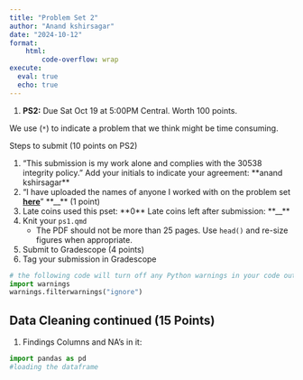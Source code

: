 ```yaml
---
title: "Problem Set 2"
author: "Anand kshirsagar"
date: "2024-10-12"
format: 
    html:
        code-overflow: wrap 
execute:
  eval: true
  echo: true
---
```


1. **PS2:** Due Sat Oct 19 at 5:00PM Central. Worth 100 points. 

We use (`*`) to indicate a problem that we think might be time consuming. 

Steps to submit (10 points on PS2)

1. "This submission is my work alone and complies with the 30538 integrity
policy." Add your initials to indicate your agreement: \*\*anand kshirsagar\*\*
2. "I have uploaded the names of anyone I worked with on the problem set **[here](https://docs.google.com/forms/d/1-zzHx762odGlpVWtgdIC55vqF-j3gqdAp6Pno1rIGK0/edit)**"  \*\*\_\_\*\* (1 point)
3. Late coins used this pset: \*\*0\*\* Late coins left after submission: \*\*\_\_\*\*
4. Knit your `ps1.qmd` 
    * The PDF should not be more than 25 pages. Use `head()` and re-size figures when appropriate. 
6. Submit to Gradescope (4 points) 
7. Tag your submission in Gradescope


```python
# the following code will turn off any Python warnings in your code output
import warnings
warnings.filterwarnings("ignore")
```


## Data Cleaning continued (15 Points)


1. 
Findings Columns and NA's in it:
```python
import pandas as pd
#loading the dataframe

```













          

